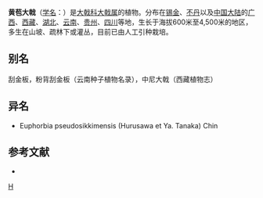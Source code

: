 {{Speciesbox 
| taxon = Euphorbia sikkimensis
| authority = Boiss.
}}

'''黄苞大戟'''（[[学名|学名]]：{{lang|la|''Euphorbia sikkimensis''}}）是[[大戟科|大戟科]][[大戟属|大戟属]]的植物。分布在[[锡金|锡金]]、[[不丹|不丹]]以及[[中国大陆|中国大陆]]的[[广西|广西]]、[[西藏|西藏]]、[[湖北|湖北]]、[[云南|云南]]、[[贵州|贵州]]、[[四川|四川]]等地，生长于海拔600米至4,500米的地区，多生在山坡、疏林下或灌丛，目前已由人工引种栽培。

== 别名 ==
刮金板，粉背刮金板（云南种子植物名录），中尼大戟（西藏植物志）

== 异名 ==
* Euphorbia pseudosikkimensis (Hurusawa et Ya. Tanaka) Chin

== 参考文献 ==
<div class="references-small">
* {{cite web| url =http://www.bioinfo.cn/db05/KmzwSpecies.php?action=view&id=7575| title =黄苞大戟| work =《中国高等植物数据库全库》| publisher =中国科学院微生物研究所| author =昆明植物研究所| accessdate =2009-02-25| deadurl =yes| archiveurl =https://web.archive.org/web/20160305014643/http://www.bioinfo.cn/db05/KmzwSpecies.php?action=view&id=7575| archivedate =2016-03-05}}
</div>

{{Taxonbar}}
{{植物小作品}}
[[Category:大戟属|H]]